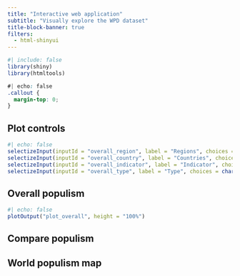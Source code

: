 ```yaml
---
title: "Interactive web application"
subtitle: "Visually explore the WPD dataset"
title-block-banner: true
filters:
  - html-shinyui
---
```


```r
#| include: false
library(shiny)
library(htmltools)
```

```css
#| echo: false
.callout {
  margin-top: 0;
}
```


::: {.column-screen-inset}

::: {.grid}

::: {.g-col-md-3 .g-col-12}
::: {.callout-note icon=false}

## Plot controls

```r
#| echo: false
selectizeInput(inputId = "overall_region", label = "Regions", choices = character(), multiple = TRUE, width = "100%")
selectizeInput(inputId = "overall_country", label = "Countries", choices = character(), multiple = TRUE, width = "100%")
selectizeInput(inputId = "overall_indicator", label = "Indicator", choices = character(), width = "100%")
selectizeInput(inputId = "overall_type", label = "Type", choices = character(), multiple = TRUE, width = "100%")
```

:::
:::

::: {.g-col-md-9 .g-col-12}
::: {.panel-tabset}

## Overall populism

```r
#| echo: false
plotOutput("plot_overall", height = "100%")
```

## Compare populism

## World populism map

:::
:::


:::


:::
